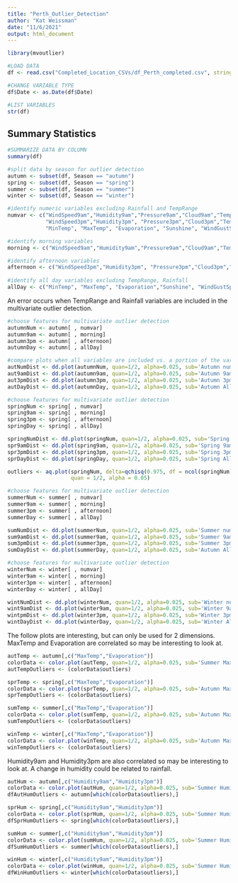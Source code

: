```yaml
---
title: "Perth_Outlier_Detection"
author: "Kat Weissman"
date: "11/6/2021"
output: html_document
---
```


```r
library(mvoutlier)
```


```r
#LOAD DATA
df <- read.csv("Completed_Location_CSVs/df_Perth_completed.csv", stringsAsFactors = T)

#CHANGE VARIABLE TYPE
df$Date <- as.Date(df$Date)

#LIST VARIABLES
str(df)
```

## Summary Statistics

```r
#SUMMARIZE DATA BY COLUMN
summary(df)
```
```r
#split data by season for outlier detection
autumn <- subset(df, Season == "autumn")
spring <- subset(df, Season == "spring")
summer <- subset(df, Season == "summer")
winter <- subset(df, Season == "winter")

#identify numeric variables excluding Rainfall and TempRange
numvar <- c("WindSpeed9am","Humidity9am","Pressure9am","Cloud9am","Temp9am",
            "WindSpeed3pm","Humidity3pm", "Pressure3pm","Cloud3pm","Temp3pm",
            "MinTemp", "MaxTemp", "Evaporation", "Sunshine", "WindGustSpeed")

#identify morning variables
morning <- c("WindSpeed9am","Humidity9am","Pressure9am","Cloud9am","Temp9am")

#identify afternoon variables
afternoon <- c("WindSpeed3pm","Humidity3pm", "Pressure3pm","Cloud3pm","Temp3pm")
  
#identify all day variables excluding TempRange, Rainfall
allDay <- c("MinTemp", "MaxTemp", "Evaporation","Sunshine", "WindGustSpeed")

```

An error occurs when TempRange and Rainfall variables are included in the multivariate outlier detection.

```r
#choose features for multivariate outlier detection
autumnNum <- autumn[ , numvar]
autumn9am <- autumn[ , morning]
autumn3pm <- autumn[ , afternoon]
autumnDay <- autumn[ , allDay]

#compare plots when all variables are included vs. a portion of the variables
autNumDist <- dd.plot(autumnNum, quan=1/2, alpha=0.025, sub='Autumn numeric excluding Rainfall & TempRange')
aut9amDist <- dd.plot(autumn9am, quan=1/2, alpha=0.025, sub='Autumn 9am')
aut3pmDist <- dd.plot(autumn3pm, quan=1/2, alpha=0.025, sub='Autumn 3pm')
autDayDist <- dd.plot(autumnDay, quan=1/2, alpha=0.025, sub='Autumn All Day')
```
```r
#choose features for multivariate outlier detection
springNum <- spring[ , numvar]
spring9am <- spring[ , morning]
spring3pm <- spring[ , afternoon]
springDay <- spring[ , allDay]

springNumDist <- dd.plot(springNum, quan=1/2, alpha=0.025, sub='Spring numeric excluding Rainfall & TempRange')
spr9amDist <- dd.plot(spring9am, quan=1/2, alpha=0.025, sub='Spring 9am')
spr3pmDist <- dd.plot(spring3pm, quan=1/2, alpha=0.025, sub='Spring 3pm')
sprDayDist <- dd.plot(springDay, quan=1/2, alpha=0.025, sub='Spring All Day')

outliers <- aq.plot(springNum, delta=qchisq(0.975, df = ncol(springNum)),
                    quan = 1/2, alpha = 0.05)
```
```r
#choose features for multivariate outlier detection
summerNum <- summer[ , numvar]
summer9am <- summer[ , morning]
summer3pm <- summer[ , afternoon]
summerDay <- summer[ , allDay]

sumNumDist <- dd.plot(summerNum, quan=1/2, alpha=0.025, sub='Summer numeric excluding Rainfall & TempRange')
sum9amDist <- dd.plot(summer9am, quan=1/2, alpha=0.025, sub='Summer 9am')
sum3pmDist <- dd.plot(summer3pm, quan=1/2, alpha=0.025, sub='Summer 3pm')
sumDayDist <- dd.plot(summerDay, quan=1/2, alpha=0.025, sub='Autumn All Day')
```

```r
#choose features for multivariate outlier detection
winterNum <- winter[ , numvar]
winter9am <- winter[ , morning]
winter3pm <- winter[ , afternoon]
winterDay <- winter[ , allDay]

wintNumDist <- dd.plot(winterNum, quan=1/2, alpha=0.025, sub='Winter numeric excluding Rainfall & TempRange')
wint9amDist <- dd.plot(winter9am, quan=1/2, alpha=0.025, sub='Winter 9am')
wintpmDist <- dd.plot(winter3pm, quan=1/2, alpha=0.025, sub='Winter 3pm')
wintDayDist <- dd.plot(winterDay, quan=1/2, alpha=0.025, sub='Winter All Day')
```


The follow plots are interesting, but can only be used for 2 dimensions.
MaxTemp and Evaporation are correlated so may be interesting to look at.

```r
autTemp <- autumn[,c("MaxTemp","Evaporation")]
colorData <- color.plot(autTemp, quan=1/2, alpha=0.025, sub='Summer MaxTemp vs Evaporation')
autTempOutliers <- (colorData$outliers)

sprTemp <- spring[,c("MaxTemp","Evaporation")]
colorData <- color.plot(sprTemp, quan=1/2, alpha=0.025, sub='Autumn MaxTemp vs Evaporation')
sprTempOutliers <- (colorData$outliers)

sumTemp <- summer[,c("MaxTemp","Evaporation")]
colorData <- color.plot(sumTemp, quan=1/2, alpha=0.025, sub='Autumn MaxTemp vs Evaporation')
sumTempOutliers <- (colorData$outliers)

winTemp <- winter[,c("MaxTemp","Evaporation")]
colorData <- color.plot(winTemp, quan=1/2, alpha=0.025, sub='Autumn MaxTemp vs Evaporation')
winTempOutliers <- (colorData$outliers)

```

Humidity9am and Humidity3pm are also correlated so may be interesting to look at.
A change in humidity could be related to rainfall.

```r
autHum <- autumn[,c("Humidity9am","Humidity3pm")]
colorData <- color.plot(autHum, quan=1/2, alpha=0.025, sub='Summer Humidity9am vs Humidity3pm')
dfAutHumOutliers <- autumn[which(colorData$outliers),]

sprHum <- spring[,c("Humidity9am","Humidity3pm")]
colorData <- color.plot(sprHum, quan=1/2, alpha=0.025, sub='Summer Humidity9am vs Humidity3pm')
dfSprHumOutliers <- spring[which(colorData$outliers),]

sumHum <- summer[,c("Humidity9am","Humidity3pm")]
colorData <- color.plot(sumHum, quan=1/2, alpha=0.025, sub='Summer Humidity9am vs Humidity3pm')
dfSumHumOutliers <- summer[which(colorData$outliers),]

winHum <- winter[,c("Humidity9am","Humidity3pm")]
colorData <- color.plot(winHum, quan=1/2, alpha=0.025, sub='Summer Humidity9am vs Humidity3pm')
dfWinHumOutliers <- winter[which(colorData$outliers),]

```


